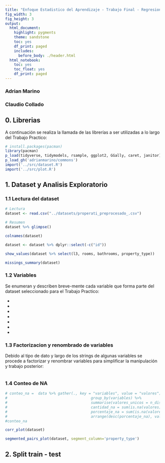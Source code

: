 ```yaml
---
title: "Enfoque Estadistico del Aprendizaje - Trabajo Final - Regresion Bayesiana"
fig_width: 3 
fig_height: 3 
output:
  html_document:
    highlight: pygments
    theme: sandstone
    toc: yes
    df_print: paged
    includes:
      before_body: ./header.html
  html_notebook: 
    toc: yes
    toc_float: yes
    df_print: paged
---
```


### Adrian Marino

### Claudio Collado


## 0. Librerias

A continuación se realiza la llamada de las librerías a ser utilizadas a lo largo del Trabajo Practico:

```r
# install.packages(pacman)
library(pacman)
p_load(tidyverse, tidymodels, rsample, ggplot2, GGally, caret, janitor)
p_load_gh('adrianmarino/commons')
import('../src/dataset.R')
import('../src/plot.R')
```

## 1. Dataset y Analisis Exploratorio

### 1.1 Lectura del dataset

```r
# Lectura
dataset <- read.csv("../datasets/properati_preprocesado_.csv") 

# Resumen
dataset %>% glimpse()
```
```r
colnames(dataset)
```

```r
dataset <- dataset %>% dplyr::select(-c("id"))
```


```r
show_values(dataset %>% select(l3, rooms, bathrooms, property_type))
```

```r
missings_summary(dataset)
```

### 1.2 Variables

Se enumeran y describen breve-mente cada variable que forma parte del dataset seleccionado para el Trabajo Practico:

-
-
-
-
-
-
-

### 1.3 Factorizacion y renombrado de variables

Debido al tipo de dato y largo de los strings de algunas variables se procede a factorizar y renombrar variables para simplificar la manipulación y trabajo posterior:

```r

```


### 1.4 Conteo de NA


```r
# conteo_na =  data %>% gather(., key = "variables", value = "valores") %>% 
#                                      group_by(variables) %>% 
#                                      summarise(valores_unicos = n_distinct(valores),
#                                      cantidad_na = sum(is.na(valores)),        
#                                      porcentaje_na = sum(is.na(valores))/nrow(train)*100) %>% 
#                                      arrange(desc(porcentaje_na), valores_unicos) 
#conteo_na
```



```r
corr_plot(dataset)
```

```r
segmented_pairs_plot(dataset, segment_column='property_type')
```



## 2. Split train - test


```r


```

